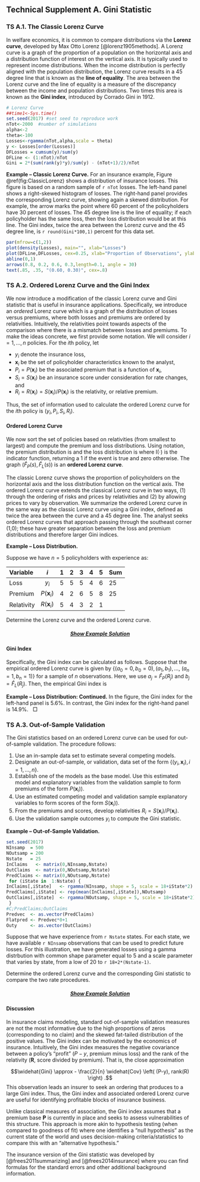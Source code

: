 ## Technical Supplement A. Gini Statistic {-}

### TS A.1. The Classic Lorenz Curve {-}

In welfare economics, it is common to compare distributions via the **Lorenz curve**, developed by Max Otto Lorenz [@lorenz1905methods]. A Lorenz curve is a graph of the proportion of a population on the horizontal axis and a distribution function of interest on the vertical axis. It is typically used to represent income distributions. When the income distribution is perfectly aligned with the population distribution, the Lorenz curve results in a 45 degree line that is known as the **line of equality**. The area between the Lorenz curve and the line of equality is a measure of the discrepancy between the income and population distributions. Two times this area is known as the **Gini index**, introduced by Corrado Gini in 1912. 


```r
# Lorenz Curve
##time1<-Sys.time()
set.seed(2017) #set seed to reproduce work 
nTot<-2000  #number of simulations
alpha<-2
theta<-100
Losses<-rgamma(nTot,alpha,scale = theta)  
y <- Losses[order(Losses)]
DFLosses = cumsum(y)/sum(y)
DFLine <- (1:nTot)/nTot
Gini = 2*(sum(rank(y)*y)/sum(y) - (nTot+1)/2)/nTot

```

**Example -- Classic Lorenz Curve.** For an insurance example, Figure \@ref(fig:ClassicLorenz) shows a distribution of insurance losses. This figure is based on a random sample of `r nTot` losses. The left-hand panel shows a right-skewed histogram of losses.  The right-hand panel provides the corresponding Lorenz curve, showing again a skewed distribution. For example, the arrow marks the point where 60 percent of the policyholders have 30 percent of losses. The 45 degree line is the line of equality; if each policyholder has the same loss, then the loss distribution would be at this line. The Gini index, twice the area between the Lorenz curve and the 45 degree line, is `r round(Gini*100,1)` percent for this data set.

```r
par(mfrow=c(1,2))
plot(density(Losses), main="", xlab="Losses")
plot(DFLine,DFLosses, cex=0.25, xlab="Proportion of Observations", ylab="Proportion of Losses")
abline(0,1)
arrows(0.8, 0.2, 0.6, 0.3,length=0.1, angle = 30)
text(.85, .35, "(0.60, 0.30)", cex=.8)

```

### TS A.2. Ordered Lorenz Curve and the Gini Index {-}
We now introduce a modification of the classic Lorenz curve and Gini statistic that is useful in insurance applications. Specifically, we introduce an *ordered* Lorenz curve which is a graph of the distribution of losses versus premiums, where both losses and premiums are ordered by relativities. Intuitively, the relativities point towards aspects of the comparison where there is a mismatch between losses and premiums. To make the ideas concrete, we first provide some notation. We will consider $i=1, \ldots, n$ policies. For the $i$th policy, let

* $y_i$ denote the insurance loss,
* $\mathbf{x}_i$ be the set of policyholder characteristics known to the analyst,
* $P_i=P(\mathbf{x}_i)$ be the associated premium that is a function of $\mathbf{x}_i$,
* $S_i = S(\mathbf{x}_i)$ be an insurance score under consideration for rate changes, and
* $R_i = R(\mathbf{x}_i)=S(\mathbf{x}_i)/P(\mathbf{x}_i)$ is the relativity, or relative premium.

Thus, the set of information used to calculate the ordered Lorenz curve for the $i$th policy is $(y_i, P_i, S_i, R_i)$.

#### Ordered Lorenz Curve {-}

We now sort the set of policies based on relativities (from smallest to largest) and compute the premium and loss distributions. Using notation, the premium distribution is
\begin{equation}
\hat{F}_P(s) =  \frac{ \sum_{i=1}^n
P(\mathbf{x}_i) \mathrm{I}(R_i \leq s) }{\sum_{i=1}^n P(\mathbf{x}_i)} ,(\#eq:EmpPremDF)
\end{equation}
and the loss distribution is
\begin{equation}
\hat{F}_{L}(s) =  \frac{ \sum_{i=1}^n y_i \mathrm{I}(R_i
\leq s) }{\sum_{i=1}^n y_i} ,(\#eq:EmpLossDF)
\end{equation}
where $\mathrm{I}(\cdot)$ is the indicator function, returning a 1 if the event is true and zero otherwise. The graph $\left(\hat{F}_P(s),\hat{F}_{L}(s) \right)$ is an **ordered Lorenz curve**.

The classic Lorenz curve shows the proportion of policyholders on the horizontal axis and the loss distribution function on the vertical axis. The ordered Lorenz curve extends the classical Lorenz curve in two ways, (1) through the ordering of risks and prices by relativities and (2) by allowing prices to vary by observation. We summarize the ordered Lorenz curve in the same way as the classic Lorenz curve using a Gini index, defined as twice the area between the curve and a 45 degree line. The analyst seeks ordered Lorenz curves that approach passing through the southeast corner (1,0); these have greater separation between the loss and premium distributions and therefore larger Gini indices.

**Example -- Loss Distribution.**

Suppose we have $n=5$ policyholders with experience as:

Variable        $i$              1   2   3  4  5  Sum
----------   ------------------  -   -   -  -  -  ---
Loss         $y_i$               5   5   5  4  6   25
Premium      $P(\mathbf{x}_i)$   4   2   6  5  8   25
Relativity   $R(\mathbf{x}_i)$   5   4   3  2  1 
----------   ------------------  -   -   -  -  -  ---

Determine the Lorenz curve and the ordered Lorenz curve.

<h5 style="text-align: center;"><a id="displayLorenz.1" href="javascript:toggleEX('toggleLorenz','displayLorenz.1');"><i><strong>Show Example Solution</strong></i></a> </h5><div id="toggleLorenz" style="display: none">


```r
# EXAMPLE
x = c(4,2,6,5,8)
y = c(5,5,5,4,6)
R = c(5,4,3,2,1)/3
n1 = length(x)
XYmat = data.frame(cbind(x,y,R))
XYmatYOrder = XYmat[order(y),]  #  Sort by y's
origorder = (1:n1)
DFy1 = c(0,cumsum(XYmatYOrder$y)/sum(y))
DFx1 = c(0,origorder/n1) 
XYmatROrder = XYmat[order(R),]  #  Sort by relativities R's
DFy4 = c(0,cumsum(XYmatROrder$y)/sum(y))
DFx4 = c(0,cumsum(XYmatROrder$x)/sum(x))

#  FIGURE 3
par(mfrow=c(1, 2))
#  Lorenz Curve
plot(DFx1,DFy1,xlim=c(0,1),ylim=c(0,1), type="b",
xlab="People Distn",ylab="", main="Lorenz");abline(0,1)
mtext("Loss Distn", side=2, line=-0.5, at=1.1,   las=1, cex=1.0)
#  Ordered Lorenz Curve
plot(DFx4,DFy4,xlim=c(0,1),ylim=c(0,1), type="b",
xlab="Premium Distn",ylab="", main="Ordered Lorenz");abline(0,1)
mtext("Loss Distn", side=2, line=-0.5, at=1.1,   las=1, cex=1.0)
```

Figure \@ref(fig:LorenzVsOrdered) compares the Lorenz curve to the ordered version based on this data. The left-hand panel shows the Lorenz curve. The horizontal axis is the cumulative proportion of policyholders (0, 0.2, 0.4, and so forth) and the vertical axis is the cumulative proportion of losses (0, 4/25, 9/25, and so forth). This figure shows little separation between the distributions of losses and policyholders.

The right-hand panel shows the ordered Lorenz curve. Because observations are sorted by relativities, the first point after the origin (reading from left to right) is (8/25, 6/25). The second
point is (13/25, 10/25), with the pattern continuing. For the ordered Lorenz curve, the horizontal axis uses premium weights, the vertical axis uses loss weights, and both axes are ordered by relativities. From the figure, we see that there is greater separation between losses and premiums when viewed through this relativity. 

</div>

#### Gini Index {-}

Specifically, the Gini index can be calculated as follows. Suppose that the empirical ordered Lorenz curve is given by $\{ (a_0=0, b_0=0), (a_1, b_1), \ldots,$ $(a_n=1, b_n=1) \}$ for a sample of $n$ observations. Here, we use $a_j = \hat{F}_P(R_j)$ and $b_j = \hat{F}_{L}(R_j)$. Then, the empirical Gini index is
\begin{eqnarray}
\widehat{Gini} &=&  2\sum_{j=0}^{n-1} (a_{j+1} - a_j) \left \{
\frac{a_{j+1}+a_j}{2} - \frac{b_{j+1}+b_j}{2} \right\} \nonumber \\
&=& 1 - \sum_{j=0}^{n-1} (a_{j+1} - a_j) (b_{j+1}+b_j) .(\#eq:GiniDefn)
\end{eqnarray}

**Example -- Loss Distribution: Continued.** In the figure, the Gini index for the left-hand panel is 5.6\%. In contrast, the Gini index for the right-hand panel is 14.9\%.  $~~\Box$


### TS A.3. Out-of-Sample Validation {-}

The Gini statistics based on an ordered Lorenz curve can be used for out-of-sample validation. The procedure follows:

1.  Use an in-sample data set to estimate several competing models.
2.  Designate an out-of-sample, or validation, data set of the form $\{(y_i, \mathbf{x}_i), i=1,\ldots,n\}$.
3.  Establish one of the models as the base model. Use this estimated model and explanatory variables from the validation sample to form premiums of the form $P(\mathbf{x}_i))$.
4.  Use an estimated competing model and validation sample explanatory variables to form scores of the form $S(\mathbf{x}_i))$.
5.  From the premiums and scores, develop relativities $R_i =S(\mathbf{x}_i)/P(\mathbf{x}_i)$.
6.  Use the validation sample outcomes $y_i$ to compute the Gini statistic.

**Example -- Out-of-Sample Validation.**

```r
set.seed(2017)
NInsamp  = 500
NOutsamp = 200
Nstate   = 25
InClaims   <- matrix(0,NInsamp,Nstate)
OutClaims  <- matrix(0,NOutsamp,Nstate)
PredClaims <- matrix(0,NOutsamp,Nstate)
 for (iState in  1:Nstate) { 
InClaims[,iState]   <- rgamma(NInsamp, shape = 5, scale = 18+iState*2)
PredClaims[,iState] <- rep(mean(InClaims[,iState]),NOutsamp)
OutClaims[,iState]  <- rgamma(NOutsamp, shape = 5, scale = 18+iState*2)
 }
#C;PredClaims;OutClaims
Predvec  <- as.vector(PredClaims)
Flatpred <- Predvec*0+1
Outy     <- as.vector(OutClaims)
```

Suppose that we have experience from `r Nstate` states. For each state, we have available `r NInsamp` observations that can be used to predict future losses. For this illustration, we have generated losses using a gamma distrbution with common shape parameter equal to 5 and a scale parameter that varies by state, from a low of 20 to `r 18+2*(Nstate-1)`. 

Determine the ordered Lorenz curve and the corresponding Gini statistic to compare the two rate procedures.

<h5 style="text-align: center;"><a id="displayLorenzeExample" href="javascript:toggleEX('toggleExampleLor','displayLorenzeExample');"><i><strong>Show Example Solution</strong></i></a> </h5><div id="toggleExampleLor" style="display: none">

For our base premium, we simply use the maximum likelihood estimate assuming a common distribution among all states. For the gamma distribution, this turns out to be simply the average which for our simulation is **P**=`r round(mean(InClaims),digits=2)`. You can think of this common premium as based on a *community rating* principle. As an alternative, we use averages that are state-specific. Because this illustration uses means that vary by states, we anticipate this alternative rating procedure to be preferred to the community rating procedure. (Recall for the gamma distribution that the mean equals the shape times the scale or, 5 times the scale parameter, for our example.) 

Out of sample claims were generated from the same gamma distribution, with `r NOutsamp` observations for each state. In the following, we have the ordered Lorenz curve.


```r
GiniCalc <- function(Claims,PIx,Sx){
   y = Claims/mean(Claims)
   PIx = PIx/mean(PIx)
   Sx = Sx/mean(Sx)
   Rx = Sx/PIx       #Ratio Gini
   n = length(PIx)
   origorder = (1:n)
   PSRmat <- data.frame(cbind(PIx,Sx,Rx,y,origorder))
   PSRmatOrder <- PSRmat[order(Rx),]  #  Sort by relativity
#  PREMIUM, LOSS DFs
   DFPrem = cumsum(PSRmatOrder$PIx)/n
   DFLoss = cumsum(PSRmatOrder$y)/n
#  GINI CALC
   DFPremdiff = DFPrem[2:n]-DFPrem[1:(n-1)]
   DFPremavg  = (DFPrem[2:n]+DFPrem[1:(n-1)])/2
   DFLossavg  = (DFLoss[2:n]+DFLoss[1:(n-1)])/2
   (Gini = 2*crossprod(DFPremdiff,DFPremavg-DFLossavg)) 
#  STANDARD ERROR CALC
   h1 = 0.5* (PSRmatOrder$PIx*DFLoss + PSRmatOrder$y*(1-DFPrem) ) #  PROJECTION CALC
   h1bar = mean(h1) 
   sigmah = var(h1)
   sigmahy = cov(h1,PSRmatOrder$y)
   sigmahpi = cov(h1,PSRmatOrder$PIx)
   sigmay = var(y)
   sigmapi = var(PIx)
   sigmaypi = cov(PSRmatOrder$y,PSRmatOrder$PIx)
   temp1= 4*sigmah + h1bar^2*sigmay + h1bar^2*sigmapi -
           4*h1bar*sigmahy - 4*h1bar*sigmahpi +
           2*h1bar^2*sigmaypi
   sigmaGini = 4*temp1
   stderrGini = sqrt(sigmaGini/n) 
   check = var(PIx-Sx)
   Gini = Gini*(check != 0)
   stderrGini = stderrGini*(check != 0)
   Retmat <- data.frame(cbind(DFPrem,DFLoss)) 
   RetmatGini<-list(Retmat,Gini,stderrGini)
     return(RetmatGini)
}
temp=GiniCalc(Claims=Outy,PIx=Flatpred,Sx=Predvec)
Results=temp[[1]]
Gini = temp[[2]];#Gini
stderrorGini = temp[[3]];#Standard Error
plot(Results[,1],Results[,2], xlab="", ylab="",type="l",cex = 0.3)
abline(0,1)
mtext("Loss Distn", side=2, line=-1.4, at=1.1,   las=1, cex=1.2)
mtext("Premium Distn", side=1, line=2.2, at=0.5,   las=1, cex=1.2)
text(0.4, 0.6, "Line of Equality", cex=1)
text(0.7, 0.3, "Ordered Lorenz Curve", cex=1)
```

For these data, the Gini index is `r round(Gini,digits=3)` with a standard error equal to `r round(stderrorGini,digit=5)`.

</div>

#### Discussion {-}

In insurance claims modeling, standard out-of-sample validation measures are not the most informative due to the high proportions of zeros (corresponding
to no claim) and the skewed fat-tailed distribution of the positive values. The Gini index can be motivated by the economics of insurance. Intuitively, the Gini index measures the negative covariance between a policy's "profit" ($P-y$, premium minus loss) and the rank of the relativity (**R**, score divided by premium). That is, the close approximation

$$\widehat{Gini} \approx - \frac{2}{n} \widehat{Cov} \left( (P-y), rank(R) \right) .$$
This observation leads an insurer to seek an ordering that produces to a large Gini index. Thus, the Gini index and associated ordered Lorenz curve are useful for
identifying profitable blocks of insurance business.

Unlike classical measures of association, the Gini index assumes that a premium base **P** is currently in place and seeks to assess vulnerabilities of this structure. This
approach is more akin to hypothesis testing (when compared to goodness of fit) where one identifies a "null hypothesis" as the current state of the world and uses decision-making criteria/statistics to compare this with an "alternative hypothesis."

The insurance version of the Gini statistic was developed by [@frees2011summarizing] and [@frees2014insurance] where you can find formulas for the standard errors and other additional background information.

